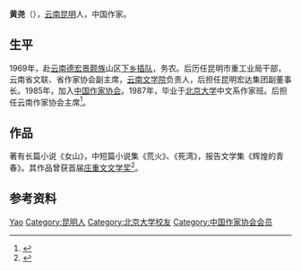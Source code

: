 {{Otheruses|黄尧}}
'''黄尧'''（{{bd|1946年||}}），[[云南|云南]][[昆明|昆明]]人，中国作家。

== 生平 ==
1969年，赴[[云南|云南]][[德宏|德宏]][[景颇族|景颇族]]山区[[下乡插队|下乡插队]]，务农。后历任昆明市重工业局干部，云南省文联、省作家协会副主席，[[云南文学院|云南文学院]]负责人，后担任昆明宏达集团副董事长。1985年，加入[[中国作家协会|中国作家协会]]。1987年，毕业于[[北京大学|北京大学]]中文系作家班。后担任云南作家协会主席<ref>{{cite news|title=云南作家协会主席黄尧一行到我院采风|url=http://www.qjzfw.gov.cn/index.php?m=content&c=index&a=show&catid=251&id=12|accessdate=2015-01-11|newspaper=中共曲靖市委政法委|archive-url=https://web.archive.org/web/20160304130856/http://www.qjzfw.gov.cn/index.php?m=content&c=index&a=show&catid=251&id=12|archive-date=2016-03-04|dead-url=yes}}</ref>。

== 作品 ==
著有长篇小说《女山》，中短篇小说集《荒火》、《死湾》，报告文学集《辉煌的青春》。其作品曾获首届[[庄重文文学奖|庄重文文学奖]]<ref>{{cite news|title=黄尧 (1946～)|url=http://www.chinawriter.com.cn/zxhy/member/1420.shtml|accessdate=2015-01-11|newspaper=中国作协会员}}</ref>。

== 参考资料 ==
{{reflist}}

{{中国作家小作品}}
{{庄重文文学奖}}
{{中国作家协会第六届全国委员会}}
{{中国作家协会第七届全国委员会}}

{{Authority control}}
{{DEFAULTSORT:Huang黄}}
[[Category:黄姓|Yao]]
[[Category:昆明人|Category:昆明人]]
[[Category:北京大学校友|Category:北京大学校友]]
[[Category:中国作家协会会员|Category:中国作家协会会员]]